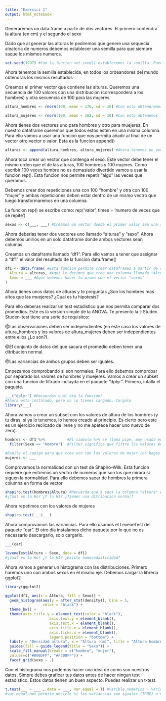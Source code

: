 ---
title: "Exercici 1"
output: html_notebook
---
Generaremos un data.frame a partir de dos vectores. El primero contendra la altura (en cm) y el segundo el sexo

Dado que al generar las alturas le pediremos que genere una sequecia aleatoria de numeros debemos establecer una semilla para que siempre saque los mismos numeros.

```{r}
set.seed(1997) #Con la funcion set.seed() establecemos la semilla. Puedes usar el numero de semilla que quieras
```
Ahora tenemos la semilla establecida, en todos los ordeandores del mundo obtendras los mismos resultados

Creamos el primer vector que contiene las alturas. Queremos una secuencia de 100 valores con una distribucion (correspondera a los hombres) y otra secuencia de 100 para las mujeres.

```{r}
altura_hombres <- rnorm(100, mean = 176, sd = 10) #Con esto obtendremos un vector de 100 valores con un promedio de 176 y una desviación de 10. Esto quedara almacenado en nuestro environ como "altura_hombres"

altura_mujeres <- rnorm(100, mean = 162, sd = 10) #Con esto obtenemos los valores para las muejeres
```
Ahora tienes dos vectores uno para hombres y otro para muejeres. En nuestro dataframe queremos que todos estos esten en una misma columna. Para ello vamos a usar una funcion que nos permita añadir al final de un vector otro vector o valor. Esta es la funcion append()

```{r}
alturas <- append(altura_hombres, altura_mujeres) #Ahora tenemos un vector que contiene todas las alturas (200 valores)
```
Ahora toca crear un vector que contenga el sexo. Este vector debe tener el mismo orden que el de las alturas, 100 hombres y 100 mujeres. Como escribir 100 veces hombre no es demasiado divertido vamos a usar la funcion rep(). Esta funcion nos permite repetir "algo" las veces que queramos.

Debemos crear dos repeticiones una con 100 "hombre" y otra con 100 "mujer" y ambas repeticiones deben estar dentro de un mismo vectro que luego transformaremos en una columna.

La funcion rep() se escribe como: rep('valor', times = 'numero de veces que se repite')

```{r}
sexos <- c(___, ___) #Creamos un vector donde el primer valor sea una repeticion de 100 veces "hombre" y el segundo valor sea 100 veces "mujer"
```
Ahora deberias tener dos vectores uno llamado "alturas" y "sexo". Ahora debemos unirlos en un solo dataframe donde ambos vectores sean columas. 

Creamos un dataframe llamado "df1". Para ello vamos a tener que assignar a "df1" el valor del resultado de la funcion data.frame()

```{r}
df1 <- data.frame( #Esta funcion permite crear dataframes a partir de columnas
  Altura = alturas, #Aqui le decimos que cree una columna llamada "Altura" con los valores del vector alturas
  Sexo = ___ #Aqui debemos hacer lo mismo con el vector "sexos"
)
```

Ahora tienes unos datos de alturas y te preguntas ¿Son los hombres mas altos que las muejeres? ¿Cual es tu hipotesis?

Para ello deberas realizar un test estadistico que nos permita comparar dos promedios. Este es la version simple de la ANOVA. Te presento la t-Studen. Studen-test tiene una serie de requisitos:

@Las observaciones deben ser independientes (en este caso los valores de altura_hombres y los valores de altura_mujeres deben ser independientes entre ellos ¿Lo son?).

@El conjunto de datos del que sacara el promedio deben tener una ditribucion normal.

@Las variancias de ambos grupos deben ser iguales.

Empezamos comprobando si son normales. Para ello debemos comprobar por separado los valores de hombres y muejeres. Vamos a crear un subset con una funcion de filtrado incluyda en el paquete "dplyr". Primero, intalla el paquete.

```{r}
___("dplyr") #Recuerdas cual era la funcion?
#Ahora esta instalado, pero no lo tienes cargado. Cargalo
library(___) 
```

Ahora vamos a crear un subset con los valores de altura de los hombres (y tu diras, si ya lo tenemos, lo hemos creado al principio. Es cierto pero este es un ejercicio recilcado de Irene y no me apetece hacer uno nuevo de zero). 

```{r}
hombres <- df1 %>%          #El simbolo %>% se llama pipe, muy usado en dplyr siempre vamos a separar las ordenes con el. Antes de pedirle algo debemos poner un %>%.
  filter(Sexo == "hombre")  #Filter significa que filtre los valores en los que en la columna Sexo ponga hombre

#Repite el codigo para que cree uno con los valores de mujer (no hagas copy paste)
mujeres <- ___
```

Comprovamos la normalidad con un test de Shapiro-Wilk. Esta funcion requeire que entremos un vectro de numeros que son los que mirara si siguen la normalidad. Para ello debemos sacar de hombres la primera columna en forma de vector

```{r}
shapiro.test(hombres$Altura) #Recuerda que $ saca la columna "altura" en forma de vector
#¿Cual es la Ho? ¿Y la H1? ¿Tienen una ditribucion normal?
```

Ahora repetimos con los valores de mujeres

```{r}
shapiro.test(___$___)
```

Ahora comprovamos las variancias. Para ello usamos el LeveneTest del paquete "car". El otro dia instalamos dicho paquete por lo que no es necessario descargarlo, solo cargarlo.

```{r}
___(car)

leveneTest(Altura ~ Sexo, data = df1)
#¿Cual es la Ho? ¿Y la H1? ¿Existe homocedasticidad?
```

Ahora vamos a generar un histograma con las distribuciones. Primero haremos uno con ambos sexos en el mismo eje. Debemos cargar la libreria ggplot2

```{r}
library(ggplot2)

ggplot(df1, aes(x = Altura, fill = Sexo)) + 
  geom_histogram(aes(y = after_stat(density)), bins = 5, 
                 color = "black") + 
  theme_bw() + 
  theme(axis.title.y = element_text(color = "black"), 
                    axis.text.y = element_blank(),
                    axis.text.x = element_blank(), 
                    axis.title.x = element_blank(),
                    axis.ticks.x = element_blank(), 
                    legend.position = "bottom") + 
  labs(y = "Densidad altura", x = "Altura (cm)", title = "Altura hombres vs mujeres") + 
  guides(fill = guide_legend(title = "Sexo")) + 
  scale_fill_manual(breaks = c("hombre", "mujer"),
  values=c("#00BDFF", "#F300FF")) + 
  facet_grid(sexo ~ .)
```

Con el histograma nos podemos hacer una idea de como son nuestros datos. Simpre debes graficar tus datos antes de hacer ningun test estadistico. Estos datos tienen un buen aspecto. Puedes realizar un t-test.

```{r}
t.test(___ ~ ___ , data = ___, var.equal = T) #Varible_numerica ~ Variable_categorica, data = nombre_data_frame
#var.equal nos permite decirle si las variancias son iguales (TRUE) o no (FALSE)
```